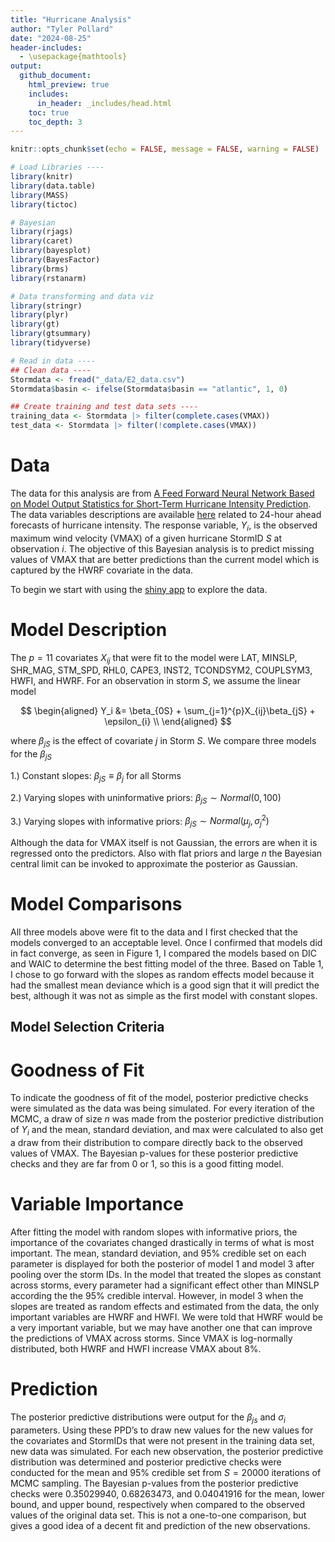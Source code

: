 ```yaml
---
title: "Hurricane Analysis"
author: "Tyler Pollard"
date: "2024-08-25"
header-includes:
  - \usepackage{mathtools}
output:  
  github_document:
    html_preview: true
    includes: 
      in_header: _includes/head.html
    toc: true
    toc_depth: 3
---
```


```r
knitr::opts_chunk$set(echo = FALSE, message = FALSE, warning = FALSE)
```

```r
# Load Libraries ----
library(knitr)
library(data.table)
library(MASS)
library(tictoc)

# Bayesian
library(rjags)
library(caret)
library(bayesplot)
library(BayesFactor)
library(brms)
library(rstanarm)

# Data transforming and data viz
library(stringr)
library(plyr)
library(gt)
library(gtsummary)
library(tidyverse)
```

```r
# Read in data ----
## Clean data ----
Stormdata <- fread("_data/E2_data.csv")
Stormdata$basin <- ifelse(Stormdata$basin == "atlantic", 1, 0)

## Create training and test data sets ----
training_data <- Stormdata |> filter(complete.cases(VMAX))
test_data <- Stormdata |> filter(!complete.cases(VMAX))
```

# Data

The data for this analysis are from [A Feed Forward Neural Network Based on Model Output Statistics for Short-Term Hurricane Intensity Prediction](https://journals.ametsoc.org/view/journals/wefo/34/4/waf-d-18-0173_1.xml). The data variables descriptions are available [here](https://github.com/TylerPollard410/Hurricane-Analysis/main/docs/data_description.pdf) related to 24-hour ahead forecasts of hurricane intensity. The response variable, $Y_i$, is the observed maximum wind velocity (VMAX) of a given hurricane StormID $S$ at observation $i$. The objective of this Bayesian analysis is to predict missing values of VMAX that are better predictions than the current model which is captured by the HWRF covariate in the data.

To begin we start with using the [shiny app](https://tylerpollard410.shinyapps.io/Hurricane_EDA/) to explore the data.

# Model Description

 The $p = 11$ covariates $X_{ij}$ that were fit to the model were LAT, MINSLP, SHR_MAG, STM_SPD, RHL0, CAPE3, INST2, TCONDSYM2, COUPLSYM3, HWFI, and HWRF. For an observation in storm $S$, we assume the linear model

$$
\begin{aligned}
Y_i &= \beta_{0S} + \sum_{j=1}^{p}X_{ij}\beta_{jS} + \epsilon_{i} \\
\end{aligned}
$$

where $\beta_{jS}$ is the effect of covariate $j$ in Storm $S$. We compare three models for the $\beta_{jS}$

  1.) Constant slopes: $\beta_{jS} \equiv \beta_j$ for all Storms
  
  2.) Varying slopes with uninformative priors: $\beta_{jS} \sim Normal(0, 100)$
  
  3.) Varying slopes with informative priors: $\beta_{jS} \sim Normal(\mu_j, \sigma_j^2)$
  
Although the data for VMAX itself is not Gaussian, the errors are when it is regressed onto the predictors. Also with flat priors and large $n$ the Bayesian central limit can be invoked to approximate the posterior as Gaussian.

# Model Comparisons

All three models above were fit to the data and I first checked that the models converged to an acceptable level. Once I confirmed that models did in fact converge, as seen in Figure 1, I compared the models based on DIC and WAIC to determine the best fitting model of the three. Based on Table 1, I chose to go forward with the slopes as random effects model because it had the smallest mean deviance which is a good sign that it will predict the best, although it was not as simple as the first model with constant slopes.

## Model Selection Criteria

# Goodness of Fit

To indicate the goodness of fit of the model, posterior predictive checks were simulated as the data was being simulated. For every iteration of the MCMC, a draw of size $n$ was made from the posterior predictive distribution of $Y_i$ and the mean, standard deviation, and max were calculated to also get a draw from their distribution to compare directly back to the observed values of VMAX. The Bayesian p-values for these posterior predictive checks and they are far from 0 or 1, so this is a good fitting model.

# Variable Importance

After fitting the model with random slopes with informative priors, the importance of the covariates changed drastically in terms of what is most important. The mean, standard deviation, and 95% credible set on each parameter is displayed for both the posterior of model 1 and model 3 after pooling over the storm IDs. In the model that treated the slopes as constant across storms, every parameter had a significant effect other than MINSLP according the the 95\% credible interval. However, in model 3 when the slopes are treated as random effects and estimated from the data, the only important variables are HWRF and HWFI. We were told that HWRF would be a very important variable, but we may have another one that can improve the predictions of VMAX across storms. Since VMAX is log-normally distributed, both HWRF and HWFI increase VMAX about 8\%.

# Prediction

The posterior predictive distributions were output for the $\beta_{js}$ and $\sigma_i$ parameters. Using these PPD's to draw new values for the new values for the covariates and StormIDs that were not present in the training data set, new data was simulated. For each new observation, the posterior predictive distribution was determined and posterior predictive checks were conducted for the mean and 95\% credible set from $S = 20000$ iterations of MCMC sampling. The Bayesian p-values from the posterior predictive checks were 0.35029940, 0.68263473, and 0.04041916 for the mean, lower bound, and upper bound, respectively when compared to the observed values of the original data set. This is not a one-to-one comparison, but gives a good idea of a decent fit and prediction of the new observations.